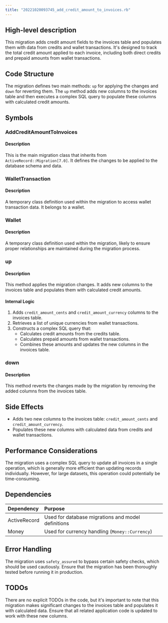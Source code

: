 ```yaml
---
title: "20221020093745_add_credit_amount_to_invoices.rb"
---
```


## High-level description
This migration adds credit amount fields to the invoices table and populates them with data from credits and wallet transactions. It's designed to track the total credit amount applied to each invoice, including both direct credits and prepaid amounts from wallet transactions.

## Code Structure
The migration defines two main methods: `up` for applying the changes and `down` for reverting them. The `up` method adds new columns to the invoices table and then executes a complex SQL query to populate these columns with calculated credit amounts.

## Symbols

### AddCreditAmountToInvoices
#### Description
This is the main migration class that inherits from `ActiveRecord::Migration[7.0]`. It defines the changes to be applied to the database schema and data.

### WalletTransaction
#### Description
A temporary class definition used within the migration to access wallet transaction data. It belongs to a wallet.

### Wallet
#### Description
A temporary class definition used within the migration, likely to ensure proper relationships are maintained during the migration process.

### up
#### Description
This method applies the migration changes. It adds new columns to the invoices table and populates them with calculated credit amounts.

#### Internal Logic
1. Adds `credit_amount_cents` and `credit_amount_currency` columns to the invoices table.
2. Retrieves a list of unique currencies from wallet transactions.
3. Constructs a complex SQL query that:
   - Calculates credit amounts from the credits table.
   - Calculates prepaid amounts from wallet transactions.
   - Combines these amounts and updates the new columns in the invoices table.

### down
#### Description
This method reverts the changes made by the migration by removing the added columns from the invoices table.

## Side Effects
- Adds two new columns to the invoices table: `credit_amount_cents` and `credit_amount_currency`.
- Populates these new columns with calculated data from credits and wallet transactions.

## Performance Considerations
The migration uses a complex SQL query to update all invoices in a single operation, which is generally more efficient than updating records individually. However, for large datasets, this operation could potentially be time-consuming.

## Dependencies
| Dependency | Purpose |
|:-----------|:--------|
| ActiveRecord | Used for database migrations and model definitions |
| Money | Used for currency handling (`Money::Currency`) |

## Error Handling
The migration uses `safety_assured` to bypass certain safety checks, which should be used cautiously. Ensure that the migration has been thoroughly tested before running it in production.

## TODOs
There are no explicit TODOs in the code, but it's important to note that this migration makes significant changes to the invoices table and populates it with calculated data. Ensure that all related application code is updated to work with these new columns.